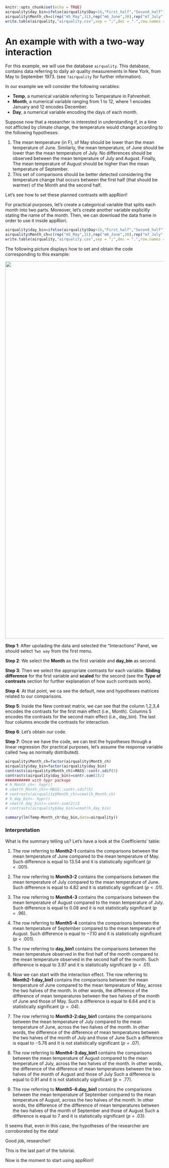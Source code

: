 
```r
knitr::opts_chunk$set(echo = TRUE)
airquality$day_bin=ifelse(airquality$Day<16,"First_half","Second_half")
airquality$Month_ch=c(rep("m5_May",31),rep("m6_June",30),rep("m7_July",31),rep("m8_August",31),rep("m9_September",30))
write.table(airquality,"airquality.csv",sep = ";",dec = ".",row.names = F,col.names = T)
```

# An example with with a two-way interaction 


For this example, we will use the database `airquality`. This database, contains data referring to daily air quality measurements in New York, from May to September 1973. (see `?airquality` for further information). 

In our example we will consider the following variables:

* **Temp**, a numerical variable referring to Temperature in Fahrenheit.
* **Month**, a numerical variable ranging from 1 to 12, where 1 encodes January and 12 encodes December.
* **Day**, a numerical variable encoding the days of each month.

Suppose now that a researcher is interested in understanding if, in a time not afflicted by climate change, the temperature would change according to the following hypotheses:

1. The mean temperature (in F), of May should be lower than the mean temperature of June. Similarly, the mean temperature, of June should be lower than the mean temperature of July. No differences should be observed between the mean temperature of July and August. Finally, The mean temperature of August should be higher than the mean temperature of September. 
2. This set of comparisons should be better detected considering the temperature change that occurs between the first half (that should be warmer) of the Month and the second half.

Let's see how to set these planned contrasts with appRiori!

For practical purposes, let's create a categorical variable that splits each month into two parts. Moreover, let's create another variable explicitly stating the name of the month. Then, we can download the data frame in order to use it inside appRiori.

```r

airquality$day_bin=ifelse(airquality$Day<16,"First_half","Second_half")
airquality$Month_ch=c(rep("m5_May",31),rep("m6_June",30),rep("m7_July",31),rep("m8_August",31),rep("m9_September",30))
write.table(airquality,"airquality.csv",sep = ";",dec = ".",row.names = F,col.names = T)
```


The following picture displays how to set and obtain the code corresponding to this example:

<center>
<img src="www/example_2_p1.png" alt="drawing" width="1200"/>
</center>


**Step 1**: After upolading the data and selected the "Interactions" Panel, we should select `Two way` from the first menu.

**Step 2**: We select the **Month** as the first variable and **day_bin** as second.

**Step 3**: Then we select the appropriate contrasts for each variable. **Sliding difference** for the first variable and **scaled** for the second (see the __Type of contrasts__ section for further explanation of how such contrasts work).

**Step 4**: At that point, we ca see the default, new and hypotheses matrices related to our comparisons.

**Step 5**: Inside the New contrast matrix, we can see that the column 1,2,3,4 encodes the contrasts for the first main effect (i.e., Month). Columns 5 encodes the contrasts for the second main effect (i.e., day_bin). The last four columns encode the contrasts for interaction.

**Step 6**: Let's obtain our code.

**Step 7**: Once we have the code, we can test the hypotheses through a linear regression (for practical purposes, let's assume the response variable called `Temp` as normally distributed).


```r
airquality$Month_ch=factor(airquality$Month_ch)
airquality$day_bin=factor(airquality$day_bin)
contrasts(airquality$Month_ch)=MASS::contr.sdif(5)
contrasts(airquality$day_bin)=contr.sum(2)/2
########### with hypr package
# h_Month_ch<- hypr()
# cmat(h_Month_ch)<-MASS::contr.sdif(5)
# contrasts(airquality$Month_ch)=cmat(h_Month_ch)
# h_day_bin<- hypr()
# cmat(h_day_bin)<-contr.sum(2)/2
# contrasts(airquality$day_bin)=cmat(h_day_bin)

summary(lm(Temp~Month_ch*day_bin,data=airquality))

```


### Interpretation

What is the summary telling us? Let's have a look at the Coefficients' table:

1. The row referring to **Month2-1** contains the comparisons between the mean temperature of June compared to the mean temperature of May. Such difference is equal to $13.54$ and it is statistically significant ($p < .001$).

2. The row referring to **Month3-2** contains the comparisons between the mean temperature of July compared to the mean temperature of June. Such difference is equal to $4.82$ and it is statistically significant ($p <.01$). 

3. The row referring to **Month4-3** contains the comparisons between the mean temperature of August compared to the mean temperature of July. Such difference is equal to $0.08$ and it is not statistically significant ($p = .96$). 

4. The row referring to **Month5-4** contains the comparisons between the mean temperature of September compared to the mean temperature of August. Such difference is equal to $-7.10$ and it is statistically significant ($p < .001$). 

5. The row referring to **day_bin1** contains the comparisons between the mean temperature observed in the first half of the month compared to the mean temperature observed in the second half of the month. Such difference is equal to $3.97$ and it is statistically significant ($p < .01$). 

6. Now we can start with the interaction effect. The row referring to **Month2-1:day_bin1** contains the comparisons between the mean temperature of June compared to the mean temperature of May, across the two halves of the month. In other words, the difference of the difference of mean temperatures between the two halves of the month of June and those of May. Such a difference is equal to $6.64$ and it is statistically significant ($p = .04$).

7. The row referring to **Month3-2:day_bin1** contains the comparisons between the mean temperature of July compared to the mean temperature of June, across the two halves of the month. In other words, the difference of the difference of mean temperatures between the two halves of the month of July and those of June Such a difference is equal to $-5.78$ and it is not statistically significant ($p = .07$).

8. The row referring to **Month4-3:day_bin1** contains the comparisons between the mean temperature of August compared to the mean temperature of July, across the two halves of the month. In other words, the difference of the difference of mean temperatures between the two halves of the month of August and those of July Such a difference is equal to $0.91$ and it is not statistically significant ($p = .77$).

9. The row referring to **Month5-4:day_bin1** contains the comparisons between the mean temperature of September compared to the mean temperature of August, across the two halves of the month. In other words, the difference of the difference of mean temperatures between the two halves of the month of September and those of August Such a difference is equal to $7$ and it is statistically significant ($p = .03$).

It seems that, even in this case, the hypotheses of the researcher are corroborated by the data!


Good job, researcher!

This is the last part of the tutorial.

Now is the moment to start using appRiori!
